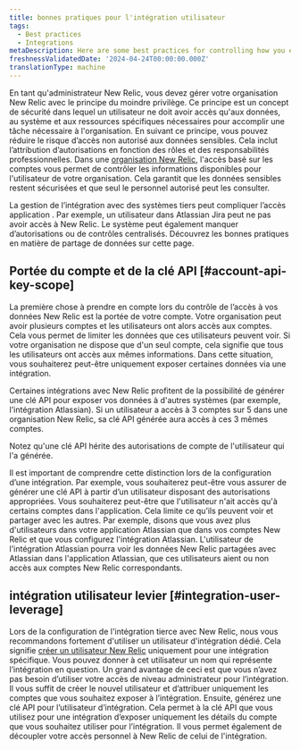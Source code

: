 ```yaml
---
title: bonnes pratiques pour l'intégration utilisateur
tags:
  - Best practices
  - Integrations
metaDescription: Here are some best practices for controlling how you expose your New Relic data when you're using an integration.
freshnessValidatedDate: '2024-04-24T00:00:00.000Z'
translationType: machine
---
```


En tant qu&apos;administrateur New Relic, vous devez gérer votre organisation New Relic avec le principe du moindre privilège. Ce principe est un concept de sécurité dans lequel un utilisateur ne doit avoir accès qu&apos;aux données, au système et aux ressources spécifiques nécessaires pour accomplir une tâche nécessaire à l&apos;organisation. En suivant ce principe, vous pouvez réduire le risque d’accès non autorisé aux données sensibles. Cela inclut l’attribution d’autorisations en fonction des rôles et des responsabilités professionnelles. Dans une [organisation New Relic](/docs/accounts/accounts-billing/account-structure/new-relic-account-structure/), l&apos;accès basé sur les comptes vous permet de contrôler les informations disponibles pour l&apos;utilisateur de votre organisation. Cela garantit que les données sensibles restent sécurisées et que seul le personnel autorisé peut les consulter.

La gestion de l’intégration avec des systèmes tiers peut compliquer l’accès application . Par exemple, un utilisateur dans Atlassian Jira peut ne pas avoir accès à New Relic. Le système peut également manquer d’autorisations ou de contrôles centralisés. Découvrez les bonnes pratiques en matière de partage de données sur cette page.

## Portée du compte et de la clé API [#account-api-key-scope]

La première chose à prendre en compte lors du contrôle de l’accès à vos données New Relic est la portée de votre compte. Votre organisation peut avoir plusieurs comptes et les utilisateurs ont alors accès aux comptes. Cela vous permet de limiter les données que ces utilisateurs peuvent voir. Si votre organisation ne dispose que d&apos;un seul compte, cela signifie que tous les utilisateurs ont accès aux mêmes informations. Dans cette situation, vous souhaiterez peut-être uniquement exposer certaines données via une intégration.

Certaines intégrations avec New Relic profitent de la possibilité de générer une clé API pour exposer vos données à d&apos;autres systèmes (par exemple, l&apos;intégration Atlassian). Si un utilisateur a accès à 3 comptes sur 5 dans une organisation New Relic, sa clé API générée aura accès à ces 3 mêmes comptes.

<Callout variant="important">
  Notez qu&apos;une clé API hérite des autorisations de compte de l&apos;utilisateur qui l&apos;a générée.
</Callout>

Il est important de comprendre cette distinction lors de la configuration d’une intégration. Par exemple, vous souhaiterez peut-être vous assurer de générer une clé API à partir d’un utilisateur disposant des autorisations appropriées. Vous souhaiterez peut-être que l&apos;utilisateur n&apos;ait accès qu&apos;à certains comptes dans l&apos;application. Cela limite ce qu’ils peuvent voir et partager avec les autres. Par exemple, disons que vous avez plus d&apos;utilisateurs dans votre application Atlassian que dans vos comptes New Relic et que vous configurez l&apos;intégration Atlassian. L&apos;utilisateur de l&apos;intégration Atlassian pourra voir les données New Relic partagées avec Atlassian dans l&apos;application Atlassian, que ces utilisateurs aient ou non accès aux comptes New Relic correspondants.

## intégration utilisateur levier [#integration-user-leverage]

Lors de la configuration de l&apos;intégration tierce avec New Relic, nous vous recommandons fortement d&apos;utiliser un utilisateur d&apos;intégration dédié. Cela signifie [créer un utilisateur New Relic](/docs/accounts/accounts-billing/new-relic-one-user-management/user-permissions/) uniquement pour une intégration spécifique. Vous pouvez donner à cet utilisateur un nom qui représente l’intégration en question. Un grand avantage de ceci est que vous n’avez pas besoin d’utiliser votre accès de niveau administrateur pour l’intégration. Il vous suffit de créer le nouvel utilisateur et d’attribuer uniquement les comptes que vous souhaitez exposer à l’intégration. Ensuite, générez une clé API pour l’utilisateur d’intégration. Cela permet à la clé API que vous utilisez pour une intégration d’exposer uniquement les détails du compte que vous souhaitez utiliser pour l’intégration. Il vous permet également de découpler votre accès personnel à New Relic de celui de l&apos;intégration.
